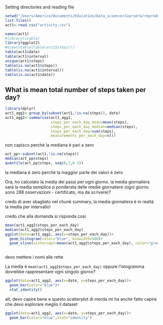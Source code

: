 Setting directories and reading file

```r
setwd("/Users/Americo/Documents/Education/Data_science/Coursera/reproducible_research/project/RepData_PeerAssessment1")
list.files()
act1<-read.csv("activity.csv")
```
```r
names(act1)
#library(xtable)
library(ggplot2)
#View(xtable(table(act1$steps)))
table(act1$date)
table(act1$interval)
unique(act1$steps)
table(is.na(act1$steps))
table(is.na(act1$interval))
table(is.na(act1$date))
```

## What is mean total number of steps taken per day?
```r
library(dplyr)
act1_agg1<-group_by(subset(act1,!is.na(steps)), date)
act1_agg2<-summarise(act1_agg1,
                     steps_per_each_day_mean=mean(steps),
                     steps_per_each_day_median=median(steps),
                     steps_per_each_day=sum(steps),
                     measurements_per_each_day=n())
```
non capisco perché la mediana è pari a zero
```r
act_pp<-subset(act1,!is.na(steps))
median(act_pp$steps)
quantile(act_pp$steps, seq(0,1,0.1))
```
la mediana è zero perché la maggior parte dei valori è zero

Ora, ho calcolato la media dei passi per ogni giorno. la media giornaliera sarà la media semplice p ponderata delle medie
giornaliere (ogni giorno sono 288 osservazioni - certificato, ma da scrivere)?

credo di aver sbagliato nel chunk summary, la media giornaliera è in realtà la media per intervallo!

credo che alla domanda si risponda così
```r
mean(act1_agg2$steps_per_each_day)
median(act1_agg2$steps_per_each_day)
ggplot(data=act1_agg2, aes(x=steps_per_each_day))+
  geom_histogram(color="blue", binwidth=500)+
  geom_vline(xintercept=mean(act1_agg2$steps_per_each_day), color="green")
  
```
devo mettere i nomi alle rette

La media è `mean(act1_agg2$steps_per_each_day)`
oppure l'istogramma dovrebbe rappresentare ogni singolo giorno?
```r
ggplot(data=act1_agg2, aes(x=date, y=steps_per_each_day))+
  geom_bar(color="blue")+
  stat_identity()
```
alt, devo capire bene e questo scatterplot di merda mi ha anche fatto capire che devo esplorare meglio il dataset

```r
ggplot(data=act1_agg2, aes(x=date, y=steps_per_each_day))+
  geom_bar(color="blue",stat="identity")
```
